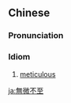 {{also|无微不至}}
==Chinese==
{{zh-forms|s=无微不至}}

===Pronunciation===
{{zh-pron
|m=wú微不zhì
|c=mou4 mei4 bat1 zi3
|cat=cy
}}

===Idiom===
{{zh-idiom}}

# [[meticulous]]

{{zh-cat|Advanced}}

[[ja:無微不至]]